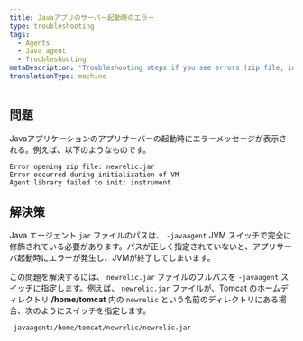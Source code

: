 ```yaml
---
title: Javaアプリのサーバー起動時のエラー
type: troubleshooting
tags:
  - Agents
  - Java agent
  - Troubleshooting
metaDescription: 'Troubleshooting steps if you see errors (zip file, initialization, agent library) at app server startup with your New Relic Java agent.'
translationType: machine
---
```


## 問題

Javaアプリケーションのアプリサーバーの起動時にエラーメッセージが表示される。例えば、以下のようなものです。

```
Error opening zip file: newrelic.jar 
Error occurred during initialization of VM 
Agent library failed to init: instrument
```

## 解決策

Java エージェント `jar` ファイルのパスは、 `-javaagent` JVM スイッチで完全に修飾されている必要があります。パスが正しく指定されていないと、アプリサーバ起動時にエラーが発生し、JVMが終了してしまいます。

この問題を解決するには、 `newrelic.jar` ファイルのフルパスを `-javaagent` スイッチに指定します。例えば、 `newrelic.jar` ファイルが、Tomcat のホームディレクトリ **/home/tomcat** 内の `newrelic` という名前のディレクトリにある場合、次のようにスイッチを指定します。

```
-javaagent:/home/tomcat/newrelic/newrelic.jar
```
